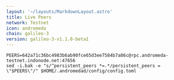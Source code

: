 ```yaml
---
layout: '~/layouts/MarkdownLayout.astro'
title: Live Peers
network: Testnet
icon: andromeda
chain: galileo-3
version: galileo-3-v1.1.0-beta1
---
```

```
PEERS=642a71c36bc4983b6ab90fce65d3ee7584b7a86c@rpc.andromeda-testnet.indonode.net:47656 
sed -i.bak -e "s/^persistent_peers *=.*/persistent_peers = \"$PEERS\"/" $HOME/.andromedad/config/config.toml
```